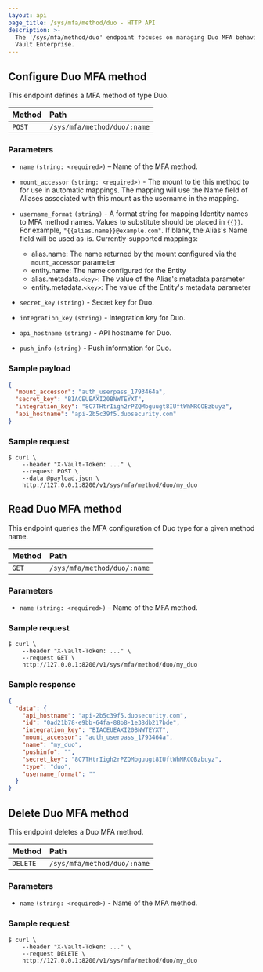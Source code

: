```yaml
---
layout: api
page_title: /sys/mfa/method/duo - HTTP API
description: >-
  The '/sys/mfa/method/duo' endpoint focuses on managing Duo MFA behaviors in
  Vault Enterprise.
---
```


## Configure Duo MFA method

This endpoint defines a MFA method of type Duo.

| Method | Path                        |
| :----- | :-------------------------- |
| `POST` | `/sys/mfa/method/duo/:name` |

### Parameters

- `name` `(string: <required>)` – Name of the MFA method.

- `mount_accessor` `(string: <required>)` - The mount to tie this method to for use in automatic mappings. The mapping will use the Name field of Aliases associated with this mount as the username in the mapping.

- `username_format` `(string)` - A format string for mapping Identity names to MFA method names. Values to substitute should be placed in `{{}}`. For example, `"{{alias.name}}@example.com"`. If blank, the Alias's Name field will be used as-is. Currently-supported mappings:

  - alias.name: The name returned by the mount configured via the `mount_accessor` parameter
  - entity.name: The name configured for the Entity
  - alias.metadata.`<key>`: The value of the Alias's metadata parameter
  - entity.metadata.`<key>`: The value of the Entity's metadata parameter

- `secret_key` `(string)` - Secret key for Duo.

- `integration_key` `(string)` - Integration key for Duo.

- `api_hostname` `(string)` - API hostname for Duo.

- `push_info` `(string)` - Push information for Duo.

### Sample payload

```json
{
  "mount_accessor": "auth_userpass_1793464a",
  "secret_key": "BIACEUEAXI20BNWTEYXT",
  "integration_key": "8C7THtrIigh2rPZQMbguugt8IUftWhMRCOBzbuyz",
  "api_hostname": "api-2b5c39f5.duosecurity.com"
}
```

### Sample request

```shell-session
$ curl \
    --header "X-Vault-Token: ..." \
    --request POST \
    --data @payload.json \
    http://127.0.0.1:8200/v1/sys/mfa/method/duo/my_duo
```

## Read Duo MFA method

This endpoint queries the MFA configuration of Duo type for a given method
name.

| Method | Path                        |
| :----- | :-------------------------- |
| `GET`  | `/sys/mfa/method/duo/:name` |

### Parameters

- `name` `(string: <required>)` – Name of the MFA method.

### Sample request

```shell-session
$ curl \
    --header "X-Vault-Token: ..." \
    --request GET \
    http://127.0.0.1:8200/v1/sys/mfa/method/duo/my_duo

```

### Sample response

```json
{
  "data": {
    "api_hostname": "api-2b5c39f5.duosecurity.com",
    "id": "0ad21b78-e9bb-64fa-88b8-1e38db217bde",
    "integration_key": "BIACEUEAXI20BNWTEYXT",
    "mount_accessor": "auth_userpass_1793464a",
    "name": "my_duo",
    "pushinfo": "",
    "secret_key": "8C7THtrIigh2rPZQMbguugt8IUftWhMRCOBzbuyz",
    "type": "duo",
    "username_format": ""
  }
}
```

## Delete Duo MFA method

This endpoint deletes a Duo MFA method.

| Method   | Path                        |
| :------- | :-------------------------- |
| `DELETE` | `/sys/mfa/method/duo/:name` |

### Parameters

- `name` `(string: <required>)` - Name of the MFA method.

### Sample request

```shell-session
$ curl \
    --header "X-Vault-Token: ..." \
    --request DELETE \
    http://127.0.0.1:8200/v1/sys/mfa/method/duo/my_duo

```
